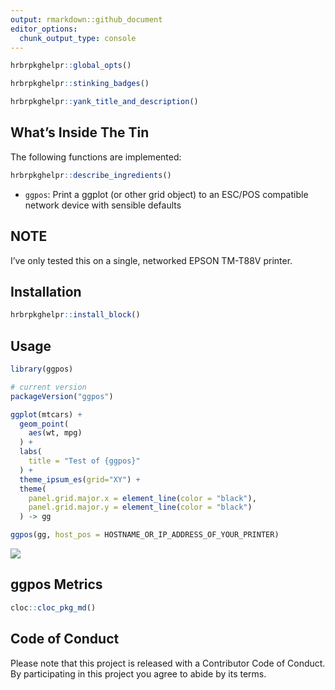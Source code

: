 ```yaml
---
output: rmarkdown::github_document
editor_options: 
  chunk_output_type: console
---
```

```r
hrbrpkghelpr::global_opts()
```

```r
hrbrpkghelpr::stinking_badges()
```

```r
hrbrpkghelpr::yank_title_and_description()
```

## What's Inside The Tin

The following functions are implemented:

```r
hrbrpkghelpr::describe_ingredients()
```
- `ggpos`: Print a ggplot (or other grid object) to an ESC/POS compatible network device with sensible defaults


## NOTE

I've only tested this on a single, networked EPSON TM-T88V printer.

## Installation

```r
hrbrpkghelpr::install_block()
```

## Usage

```r
library(ggpos)

# current version
packageVersion("ggpos")

```

```r
ggplot(mtcars) +
  geom_point(
    aes(wt, mpg)
  ) +
  labs(
    title = "Test of {ggpos}"
  ) +
  theme_ipsum_es(grid="XY") +
  theme(
    panel.grid.major.x = element_line(color = "black"),
    panel.grid.major.y = element_line(color = "black")
  ) -> gg

ggpos(gg, host_pos = HOSTNAME_OR_IP_ADDRESS_OF_YOUR_PRINTER)
```

![](man/figures/IMG_0217.png)

## ggpos Metrics

```r
cloc::cloc_pkg_md()
```

## Code of Conduct

Please note that this project is released with a Contributor Code of Conduct. 
By participating in this project you agree to abide by its terms.
